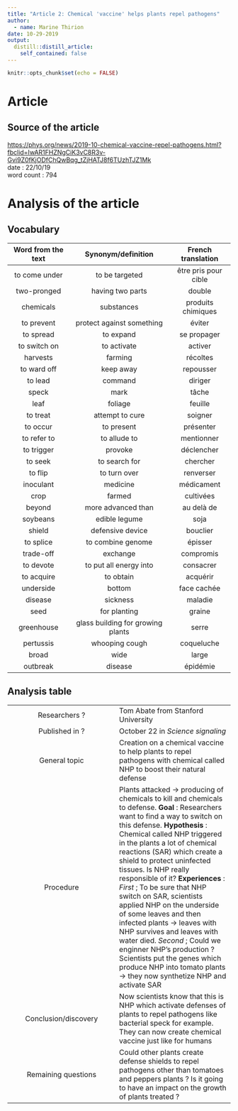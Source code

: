 ```yaml
---
title: "Article 2: Chemical 'vaccine' helps plants repel pathogens"
author:
  - name: Marine Thirion
date: 10-29-2019
output:
  distill::distill_article:
    self_contained: false
---
```


```r
knitr::opts_chunk$set(echo = FALSE)
```

# Article  
## Source of the article 

[https://phys.org/news/2019-10-chemical-vaccine-repel-pathogens.html?fbclid=IwAR1FHZNgCiK3vC8R3v-Gvi9Z0fKjODfChQwBqg_tZjHATJ8f6TUzhTJZ1Mk](https://phys.org/news/2019-10-chemical-vaccine-repel-pathogens.html?fbclid=IwAR1FHZNgCiK3vC8R3v-Gvi9Z0fKjODfChQwBqg_tZjHATJ8f6TUzhTJZ1Mk)  
date : 22/10/19  
word count : 794  

# Analysis of the article 
## Vocabulary  

| Word from the text   | Synonym/definition   | French translation   |
|:--------------------:|:--------------------:|:--------------------:|
| to come under   | to be targeted     | être pris pour cible   |
| two-pronged | having two parts   |double    |
| chemicals | substances | produits chimiques |
| to prevent | protect against something | éviter |
| to spread | to expand | se propager |
| to switch on | to activate | activer |
| harvests | farming | récoltes |
| to ward off | keep away | repousser |
| to lead | command | diriger |
| speck | mark | tâche |
| leaf | foliage | feuille |
| to treat | attempt to cure | soigner |
| to occur | to present | présenter |
| to refer to | to allude to | mentionner |
| to trigger | provoke | déclencher |
| to seek | to search for | chercher |
| to flip | to turn over | renverser |
| inoculant | medicine | médicament |
| crop | farmed | cultivées |
| beyond | more advanced than | au delà de |
| soybeans | edible legume | soja |
| shield | defensive device | bouclier |
| to splice | to combine genome | épisser |
| trade-off | exchange | compromis | 
| to devote | to put all energy into | consacrer |
| to acquire | to obtain | acquérir |
| underside | bottom | face cachée |
| disease | sickness | maladie |
| seed | for planting | graine |
| greenhouse | glass building for growing plants | serre | 
| pertussis | whooping cough | coqueluche |
| broad | wide | large |
| outbreak | disease | épidémie |

## Analysis table

|                                |                                  |
|:------------------------------:|----------------------------------|
| Researchers ?     | Tom Abate from Stanford University      |
| Published in ?  | October 22 in *Science signaling*         |
| General topic | Creation on a chemical vaccine to help plants to repel pathogens with chemical called NHP to boost their natural defense          |
| Procedure  | Plants attacked  -> producing of chemicals to kill and chemicals to defense. **Goal** : Researchers want to find a way to switch on this defense. **Hypothesis** : Chemical called NHP triggered in the plants a lot of chemical reactions (SAR) which create a shield to protect uninfected tissues. Is NHP really responsible of it? **Experiences** : *First* ; To be sure that NHP switch on SAR, scientists applied NHP on the underside of some leaves and then infected plants -> leaves with NHP survives and leaves with water died. *Second* ; Could we enginner NHP's production ? Scientists put the genes which produce NHP into tomato plants -> they now synthetize NHP and activate SAR |
| Conclusion/discovery | Now scientists know that this is NHP which activate defenses of plants to repel pathogens like bacterial speck for example. They can now create chemical vaccine just like for humans         |
| Remaining questions    | Could other plants create defense shields to repel pathogens other than tomatoes and peppers plants ? Is it going to have an impact on the growth of plants treated ?|



